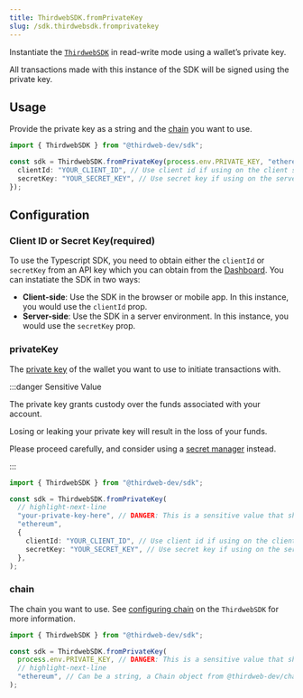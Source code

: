 ```yaml
---
title: ThirdwebSDK.fromPrivateKey
slug: /sdk.thirdwebsdk.fromprivatekey
---
```


Instantiate the [`ThirdwebSDK`](/typescript/sdk.thirdwebsdk) in read-write mode using a wallet&rsquo;s private key.

All transactions made with this instance of the SDK will be signed using the private key.

## Usage

Provide the private key as a string and the [chain](#chain) you want to use.

```typescript
import { ThirdwebSDK } from "@thirdweb-dev/sdk";

const sdk = ThirdwebSDK.fromPrivateKey(process.env.PRIVATE_KEY, "ethereum", {
  clientId: "YOUR_CLIENT_ID", // Use client id if using on the client side, get it from dashboard settings
  secretKey: "YOUR_SECRET_KEY", // Use secret key if using on the server, get it from dashboard settings
});
```

## Configuration

### Client ID or Secret Key(required)

To use the Typescript SDK, you need to obtain either the `clientId` or `secretKey` from an API key which you can obtain from the [Dashboard](https://thirdweb.com/dashboard). You can instatiate the SDK in two ways:

- **Client-side**: Use the SDK in the browser or mobile app. In this instance, you would use the `clientId` prop.
- **Server-side**: Use the SDK in a server environment. In this instance, you would use the `secretKey` prop.

### privateKey

The [private key](https://ethereum.org/en/developers/docs/accounts/#externally-owned-accounts-and-key-pairs)
of the wallet you want to use to initiate transactions with.

:::danger Sensitive Value

The private key grants custody over the funds associated with your account.

Losing or leaking your private key will result in the loss of your funds.

Please proceed carefully, and consider using a [secret manager](/typescript/sdk.thirdwebsdk.fromwallet) instead.

:::

```typescript
import { ThirdwebSDK } from "@thirdweb-dev/sdk";

const sdk = ThirdwebSDK.fromPrivateKey(
  // highlight-next-line
  "your-private-key-here", // DANGER: This is a sensitive value that should be stored securely.
  "ethereum",
  {
    clientId: "YOUR_CLIENT_ID", // Use client id if using on the client side, get it from dashboard settings
    secretKey: "YOUR_SECRET_KEY", // Use secret key if using on the server, get it from dashboard settings
  },
);
```

### chain

The chain you want to use. See [configuring chain](/typescript/sdk.thirdwebsdk#chain-required)
on the `ThirdwebSDK` for more information.

```typescript
import { ThirdwebSDK } from "@thirdweb-dev/sdk";

const sdk = ThirdwebSDK.fromPrivateKey(
  process.env.PRIVATE_KEY, // DANGER: This is a sensitive value that should be stored securely.
  // highlight-next-line
  "ethereum", // Can be a string, a Chain object from @thirdweb-dev/chains, or a custom chain.
);
```
